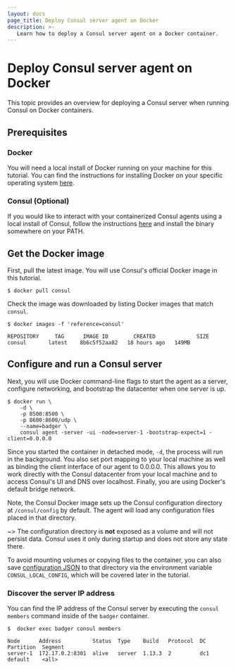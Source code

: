 ```yaml
---
layout: docs
page_title: Deploy Consul server agent on Docker
description: >-
   Learn how to deploy a Consul server agent on a Docker container.
---
```


# Deploy Consul server agent on Docker

This topic provides an overview for deploying a Consul server when running Consul on Docker containers.

## Prerequisites

### Docker

You will need a local install of Docker running on your machine for this tutorial. You can find the instructions for installing Docker on your specific operating system [here](https://docs.docker.com/install/).

### Consul (Optional)

If you would like to interact with your containerized Consul agents using a local install of Consul, follow the instructions [here](/consul/docs/fundamentals/install) and install the binary somewhere on your PATH.

## Get the Docker image

First, pull the latest image. You will use Consul's official Docker image in this tutorial.

```shell-session
$ docker pull consul
```

Check the image was downloaded by listing Docker images that match `consul`.

```shell-session
$ docker images -f 'reference=consul'
```

```plaintext hideClipboard
REPOSITORY     TAG      IMAGE ID        CREATED             SIZE
consul       latest    8b6c5f52aa82   18 hours ago   149MB
```

## Configure and run a Consul server

Next, you will use Docker command-line flags to start the agent as a server, configure networking, and bootstrap the datacenter when one server is up.

```shell-session
$ docker run \
    -d \
    -p 8500:8500 \
    -p 8600:8600/udp \
    --name=badger \
    consul agent -server -ui -node=server-1 -bootstrap-expect=1 -client=0.0.0.0
```

Since you started the container in detached mode, `-d`, the process will run in the background. You also set port mapping to your local machine as well as binding the client interface of our agent to 0.0.0.0. This allows you to work directly with the Consul datacenter from your local machine and to access Consul's UI and DNS over localhost. Finally, you are using Docker's default bridge network.

Note, the Consul Docker image sets up the Consul configuration directory at `/consul/config` by default. The agent will load any configuration files placed in that directory.

~> The configuration directory is **not** exposed as a volume and will not persist data. Consul uses it only during startup and does not store any state there.

To avoid mounting volumes or copying files to the container, you can also save [configuration JSON](/consul/docs/reference/agent/configuration-file#configuration-files) to that directory via the environment variable `CONSUL_LOCAL_CONFIG`, which will be covered later in the tutorial.

### Discover the server IP address

You can find the IP address of the Consul server by executing the `consul members` command inside of the `badger` container.

```shell-session
$  docker exec badger consul members
```

```plaintext hideClipboard
Node      Address          Status  Type    Build   Protocol  DC   Partition  Segment
server-1  172.17.0.2:8301  alive   server  1.13.3  2         dc1  default    <all>
```